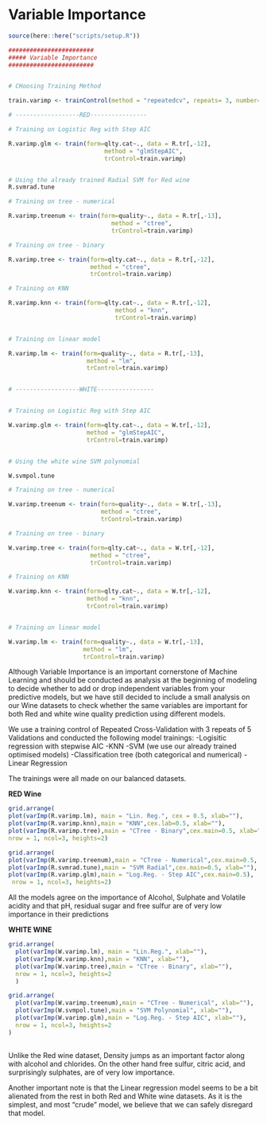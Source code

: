 # Variable Importance

```{r, echo = FALSE, message = FALSE}
source(here::here("scripts/setup.R"))
```

```{r, echo = FALSE, include=FALSE}
########################
##### Variable Importance
########################


# CHoosing Training Method

train.varimp <- trainControl(method = "repeatedcv", repeats= 3, number=5)

# ------------------RED----------------

# Training on Logistic Reg with Step AIC

R.varimp.glm <- train(form=qlty.cat~., data = R.tr[,-12],
                           method = "glmStepAIC",
                           trControl=train.varimp)


# Using the already trained Radial SVM for Red wine
R.svmrad.tune

# Training on tree - numerical

R.varimp.treenum <- train(form=quality~., data = R.tr[,-13],
                             method = "ctree",
                             trControl=train.varimp)

# Training on tree - binary

R.varimp.tree <- train(form=qlty.cat~., data = R.tr[,-12],
                       method = "ctree",
                       trControl=train.varimp)

# Training on KNN

R.varimp.knn <- train(form=qlty.cat~., data = R.tr[,-12],
                              method = "knn",
                              trControl=train.varimp)


# Training on linear model

R.varimp.lm <- train(form=quality~., data = R.tr[,-13],
                      method = "lm",
                      trControl=train.varimp)


# ------------------WHITE----------------


# Training on Logistic Reg with Step AIC

W.varimp.glm <- train(form=qlty.cat~., data = W.tr[,-12],
                      method = "glmStepAIC",
                      trControl=train.varimp)


# Using the white wine SVM polynomial

W.svmpol.tune

# Training on tree - numerical

W.varimp.treenum <- train(form=quality~., data = W.tr[,-13],
                          method = "ctree",
                          trControl=train.varimp)

# Training on tree - binary

W.varimp.tree <- train(form=qlty.cat~., data = W.tr[,-12],
                       method = "ctree",
                       trControl=train.varimp)

# Training on KNN

W.varimp.knn <- train(form=qlty.cat~., data = W.tr[,-12],
                      method = "knn",
                      trControl=train.varimp)


# Training on linear model

W.varimp.lm <- train(form=quality~., data = W.tr[,-13],
                     method = "lm",
                     trControl=train.varimp)


```



Although Variable Importance is an important cornerstone of Machine Learning and should be conducted as analysis at the beginning of modeling to decide whether to add or drop independent variables from your predictive models, but we have still decided to include a small analysis on our Wine datasets to check whether the same variables are important for both Red and white wine quality prediction using different models.

We use a training control of Repeated Cross-Validation with 3 repeats of 5 Validations and conducted the following model trainings:
-Logisitic regression with stepwise AIC
-KNN 
-SVM (we use our already trained optimised models)
-Classification tree (both categorical and numerical)
-Linear Regression

The trainings were all made on our balanced datasets.

**RED Wine**

```{r, echo = FALSE, include=TRUE, fig.width = 10, out.width = "90%"}
grid.arrange(
plot(varImp(R.varimp.lm), main = "Lin. Reg.", cex = 0.5, xlab=""),
plot(varImp(R.varimp.knn),main = "KNN",cex.lab=0.5, xlab=""),
plot(varImp(R.varimp.tree),main = "CTree - Binary",cex.main=0.5, xlab=""),
nrow = 1, ncol=3, heights=2)

grid.arrange(
plot(varImp(R.varimp.treenum),main = "CTree - Numerical",cex.main=0.5, xlab=""),
plot(varImp(R.svmrad.tune),main = "SVM Radial",cex.main=0.5, xlab=""),
plot(varImp(R.varimp.glm),main = "Log.Reg. - Step AIC",cex.main=0.5),
 nrow = 1, ncol=3, heights=2)
``` 

All the models agree on the importance of Alcohol, Sulphate and Volatile acidity and that pH, residual sugar and free sulfur are of very low importance in their predictions


**WHITE WINE**

```{r, echo = FALSE, include=TRUE, fig.width = 10, out.width = "90%"}
grid.arrange(
  plot(varImp(W.varimp.lm), main = "Lin.Reg.", xlab=""),
  plot(varImp(W.varimp.knn),main = "KNN", xlab=""),
  plot(varImp(W.varimp.tree),main = "CTree - Binary", xlab=""),  
  nrow = 1, ncol=3, heights=2
  )

grid.arrange(
  plot(varImp(W.varimp.treenum),main = "CTree - Numerical", xlab=""),
  plot(varImp(W.svmpol.tune),main = "SVM Polynomial", xlab=""),
  plot(varImp(W.varimp.glm),main = "Log.Reg. - Step AIC", xlab=""),
  nrow = 1, ncol=3, heights=2
)
             
``` 

Unlike the Red wine dataset, Density jumps as an important factor along with alcohol and chlorides.
On the other hand free sulfur, citric acid, and surprisingly sulphates, are of very low importance.

Another important note is that the Linear regression model seems to be a bit alienated from the rest in both Red and White wine datasets. As it is the simplest, and most "crude" model, we believe that we can safely disregard that model.
